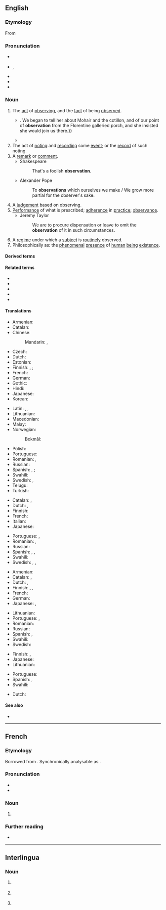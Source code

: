 ==English==

===Etymology===
From {{etyl|la|en}} {{m|la|observatio|}}

===Pronunciation===
* {{a|RP}} {{IPA|/ˌɒbzəˈveɪʃ(ə)n/|lang=en}}
* {{a|GA}} {{enPR|ŏb'zər-vāʹshən|-vāshʹn}}, {{IPA|/ˌɑbzɚˈveɪʃən/|/-ˈveɪʃn̩/|lang=en}}
* {{audio|en-us-observation.ogg|Audio (US)|lang=en}}
* {{rhymes|eɪʃən|lang=en}}
* {{hyph|ob|ser|va|tion|lang=en}}

===Noun===
{{en-noun|~}}

# The [[act]] of [[observing]], and the [[fact]] of being [[observe]]d.
#* {{quote-book|lang=en|year=1898|author={{w|Winston Churchill (novelist)|Winston Churchill}}
|title={{w|The Celebrity}}|chapter=5
|passage=But Miss Thorn relieved the situation by laughing aloud,{{...}}. We began to tell her about Mohair and the cotillon, and of our point of '''observation''' from the Florentine galleried porch, and she insisted she would join us there.}}
#* {{quote-journal|lang=en|year=2012|month=March-April|author={{w|Jeremy Bernstein}}
|volume=100|issue=2|page=146|magazine={{w|American Scientist}}
|title=[http://www.americanscientist.org/issues/feature/2012/2/a-palette-of-particles A Palette of Particles]
|passage=The physics of elementary particles in the 20th century was distinguished by the '''observation''' of particles whose existence had been predicted by theorists sometimes decades earlier.}}
# The act of [[noting]] and [[recording]] some [[event]]; or the [[record]] of such noting.
# A [[remark]] or [[comment]].
#* Shakespeare
#*: That's a foolish '''observation'''.
#* Alexander Pope
#*: To '''observations''' which ourselves we make / We grow more partial for the observer's sake.
# A [[judgement]] based on observing.
# [[performance|Performance]] of what is prescribed; [[adherence]] in [[practice]]; [[observance]].
#* Jeremy Taylor
#*: We are to procure dispensation or leave to omit the '''observation''' of it in such circumstances.
# A [[regime]] under which a [[subject]] is [[routinely]] observed.
# Philosophically as: the [[phenomenal]] [[presence]] of [[human]] [[being]] [[existence]].

====Derived terms====
{{der3|en
|pilot balloon observation
|observational
|observation deck
|multiobservation
|postobservation
|preobservation
|inobservation
|malobservation
|nonobservation
|observation post
|observation wheel
|misobservation
|observation car
|reobservation}}

====Related terms====
* {{l|en|observance}}
* {{l|en|observant}}
* {{l|en|observatory}}
* {{l|en|observe}}
* {{l|en|observer}}

====Translations====
{{trans-top|act of observing or being observed}}
* Armenian: {{t+|hy|դիտողություն|sc=Armn}}
* Catalan: {{t+|ca|observació|f}}
* Chinese:
*: Mandarin: {{t+|cmn|觀察|sc=Hani}}, {{t+|cmn|观察|tr=guānchá|sc=Hani}}
* Czech: {{t+|cs|pozorování|n}}
* Dutch: {{t+|nl|waarneming|f}}
* Estonian: {{t|et|vaatlus}}
* Finnish: {{t|fi|havainnointi}}, {{t+|fi|havaitseminen}} {{qualifier|observing}}; {{t|fi|[[havaituksi]] [[tuleminen]]}} {{qualifier|being observed}}
* French: {{t+|fr|observation|f}}
* German: {{t+|de|Beobachtung|f}}
* Gothic: {{t|got|𐌰𐍄𐍅𐌹𐍄𐌰𐌹𐌽𐍃|f}}
* Hindi: {{t+|hi|अवलोकन|m}}
* Japanese: {{t+|ja|観察|tr=かんさつ, kansatsu}}
* Korean: {{t+|ko|관찰}}
{{trans-mid}}
* Latin: {{t|la|observatio|f}}, {{t|la|animadversio|f}}, {{t|la|notatio|f}}
* Lithuanian: {{t|lt|stebėjimas}}
* Macedonian: {{t|mk|набљудување|n|tr=nabljuduvanje|sc=Cyrl}}
* Malay: {{t|ms|pemerhatian}}
* Norwegian:
*: Bokmål: {{t|nb|observasjon|m}}
* Polish: {{t+|pl|obserwacja}}
* Portuguese: {{t+|pt|observação|f}}
* Romanian: {{t+|ro|observare|f}}, {{t+|ro|observație|f}}
* Russian: {{t+|ru|наблюде́ние|n}}
* Spanish: {{t+|es|observación|f}}, {{t+|es|vigilancia|f}}; {{t|es|observancia|f}}
* Swahili: {{t+|sw|mtazamo}}
* Swedish: {{t+|sv|observation|c}}, {{t+|sv|iakttagelse}}
* Telugu: {{t+|te|పరిశీలన|tr=pariSIlana}}
* Turkish: {{t+|tr|gözlem}}
{{trans-bottom}}

{{trans-top|recording an event; the record of such noting}}
* Catalan: {{t+|ca|registre|m}}, {{t+|ca|anotació|f}}
* Dutch: {{t+|nl|waarneming|f}}, {{t+|nl|waarnemen|n}}
* Finnish: {{t+|fi|havainto}}
* French: {{t+|fr|observation}}
* Italian: {{t+|it|osservazione}}
* Japanese: {{t+|ja|観察|tr=かんさつ, kansatsu}}
{{trans-mid}}
* Portuguese: {{t+|pt|registro|m}}, {{t+|pt|observação}}
* Romanian: {{t+|ro|observație|f}}, {{t+|ro|observare|f}}
* Russian: {{t+|ru|наблюде́ние|n}}
* Spanish: {{t|es|anotación|f}}, {{t+|es|registro|m}}, {{t+|es|observación}}
* Swahili: {{t+|sw|mtazamo}}
* Swedish: {{t+|sv|observation}}, {{t|sv|uppsikt|c}}, {{t+|sv|tillsyn|c}}
{{trans-bottom}}

{{trans-top|remark or comment}}
* Armenian: {{t+|hy|դիտողություն|sc=Armn}}
* Catalan: {{t+|ca|observació|f}}, {{t+|ca|comentari|m}}
* Dutch: {{t+|nl|opmerking|f}}, {{t+|nl|waarneming|f}}
* Finnish: {{t+|fi|huomio}}, {{t+|fi|huomautus}}, {{t+|fi|kommentti}}
* French: {{t+|fr|remarque|f}}
* German: {{t+|de|Bemerkung|f}}
* Japanese: {{t|ja|論評|tr=ronpyō}}, {{t+|ja|所見|tr=shoken}}
{{trans-mid}}
* Lithuanian: {{t|lt|pastaba|f}}
* Portuguese: {{t+|pt|observação|f}}, {{t+|pt|comentário|m}}
* Romanian: {{t+|ro|observație|f}}
* Russian: {{t+|ru|замеча́ние|n}}
* Spanish: {{t+|es|observación|f}}, {{t+|es|comentario|m}}
* Swahili: {{t+|sw|mtazamo}}
* Swedish: {{t+|sv|anmärkning|c}}
{{trans-bottom}}

{{trans-top|judgement}}
* Finnish: {{t+|fi|päätelmä}}, {{t+|fi|päätös}}
* Japanese: {{t|ja|観察結果|tr=kansatsukekka}}
* Lithuanian: {{t|lt|tirti}}
{{trans-mid}}
* Portuguese: {{t+|pt|parecer|m}}
* Spanish: {{t+|es|juicio|m}}, {{t+|es|parecer|m}}
* Swahili: {{t+|sw|mtazamo}}
{{trans-bottom}}

{{checktrans-top}}
* Dutch: {{t+check|nl|observatie|f}}
{{trans-mid}}
{{trans-bottom}}

====See also====
* {{pedialite}}

----

==French==
{{wikipedia|lang=fr}}

===Etymology===
Borrowed from {{bor|fr|la|observātiō}}. Synchronically analysable as {{af|fr|observer|-ation}}.

===Pronunciation===
* {{fr-IPA}}
* {{audio|Fr-observation.ogg|Audio|lang=fr}}

===Noun===
{{fr-noun|f}}

# {{l|en|observation}}

===Further reading===
* {{R:TLFi}}

----

==Interlingua==

===Noun===
{{ia-noun|es}}

# {{l|en|observation}} {{gloss|something that has been observed}}
# {{l|en|observation}} {{gloss|act or process of observing}}
# {{l|en|observation}} {{gloss|regime under which a subject is routinely observed}}